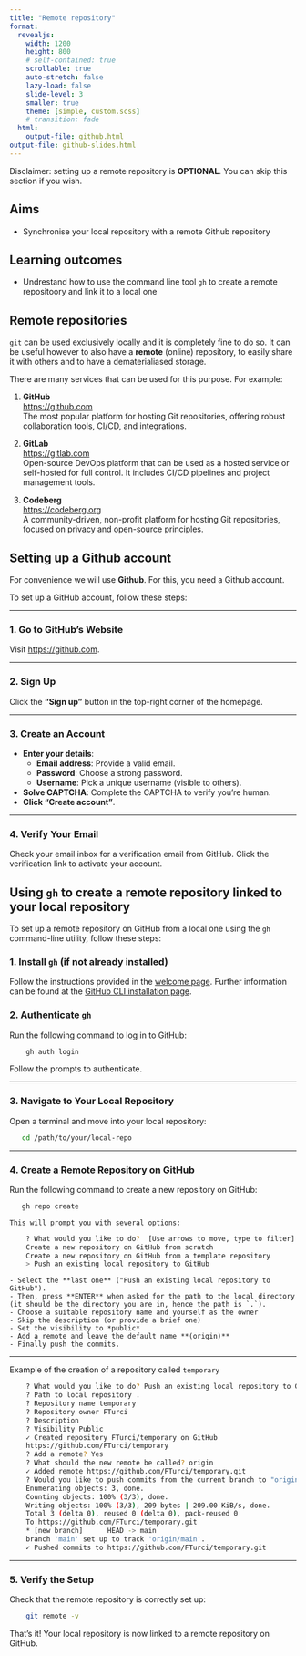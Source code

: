 ```yaml
---
title: "Remote repository"
format:
  revealjs:
    width: 1200
    height: 800
    # self-contained: true
    scrollable: true
    auto-stretch: false
    lazy-load: false
    slide-level: 3
    smaller: true
    theme: [simple, custom.scss]
    # transition: fade
  html:
    output-file: github.html
output-file: github-slides.html
---
```


Disclaimer: setting up a remote repository is **OPTIONAL**. You can skip this section if you wish.

## Aims

- Synchronise your local repository with a remote Github repository

## Learning outcomes

- Undrestand how to use the command line tool `gh` to create a remote repositoory and link it to a local one


## Remote repositories

`git` can be used exclusively locally and it is completely fine to do so. It can be useful however to also have a **remote** (online) repository, to easily share it with others and to have a dematerialiased storage.

There are many services that can be used for this purpose. For example:

1. **GitHub**  
   [https://github.com](https://github.com)  
   The most popular platform for hosting Git repositories, offering robust collaboration tools, CI/CD, and integrations.

2. **GitLab**  
   [https://gitlab.com](https://gitlab.com)  
   Open-source DevOps platform that can be used as a hosted service or self-hosted for full control. It includes CI/CD pipelines and project management tools.

3. **Codeberg**  
   [https://codeberg.org](https://codeberg.org)  
   A community-driven, non-profit platform for hosting Git repositories, focused on privacy and open-source principles.


## Setting up a Github account
For convenience we will use **Github**. For this, you need a Github account. 

To set up a GitHub account, follow these steps:

---

### 1. **Go to GitHub's Website**
Visit [https://github.com](https://github.com).

---

### 2. **Sign Up**
Click the **"Sign up"** button in the top-right corner of the homepage.

---

### 3. **Create an Account**
- **Enter your details**:
  - **Email address**: Provide a valid email.
  - **Password**: Choose a strong password.
  - **Username**: Pick a unique username (visible to others).
- **Solve CAPTCHA**: Complete the CAPTCHA to verify you’re human.
- **Click "Create account"**.

---

### 4. **Verify Your Email**
Check your email inbox for a verification email from GitHub. Click the verification link to activate your account.

## Using `gh` to create a remote repository linked to your local repository

To set up a remote repository on GitHub from a local one using the `gh` command-line utility, follow these steps:

### 1. **Install `gh` (if not already installed)**  

Follow the instructions provided in the [welcome page](../index.qmd). Further information can be found at the [GitHub CLI installation page](https://cli.github.com/).


### 2. **Authenticate `gh`**  
   Run the following command to log in to GitHub:  

```bash
    gh auth login
```  
   Follow the prompts to authenticate.

---

### 3. **Navigate to Your Local Repository**  
   Open a terminal and move into your local repository:  
   
```bash
   cd /path/to/your/local-repo
```

---

### 4. **Create a Remote Repository on GitHub**  
   Run the following command to create a new repository on GitHub:  

```bash
   gh repo create
```
    This will prompt you with several options: 
```bash
    ? What would you like to do?  [Use arrows to move, type to filter]
    Create a new repository on GitHub from scratch
    Create a new repository on GitHub from a template repository
    > Push an existing local repository to GitHub
```

    - Select the **last one** ("Push an existing local repository to GitHub").
    - Then, press **ENTER** when asked for the path to the local directory (it should be the directory you are in, hence the path is `.`).
    - Choose a suitable repository name and yourself as the owner
    - Skip the description (or provide a brief one)
    - Set the visibility to *public*
    - Add a remote and leave the default name **(origin)**
    - Finally push the commits.

---

Example of the creation of a repository called `temporary`
```bash
    ? What would you like to do? Push an existing local repository to GitHub
    ? Path to local repository .
    ? Repository name temporary
    ? Repository owner FTurci
    ? Description 
    ? Visibility Public
    ✓ Created repository FTurci/temporary on GitHub
    https://github.com/FTurci/temporary
    ? Add a remote? Yes
    ? What should the new remote be called? origin
    ✓ Added remote https://github.com/FTurci/temporary.git
    ? Would you like to push commits from the current branch to "origin"? Yes
    Enumerating objects: 3, done.
    Counting objects: 100% (3/3), done.
    Writing objects: 100% (3/3), 209 bytes | 209.00 KiB/s, done.
    Total 3 (delta 0), reused 0 (delta 0), pack-reused 0
    To https://github.com/FTurci/temporary.git
    * [new branch]      HEAD -> main
    branch 'main' set up to track 'origin/main'.
    ✓ Pushed commits to https://github.com/FTurci/temporary.git
```

---

### 5. **Verify the Setup**  
   Check that the remote repository is correctly set up:  

```bash
    git remote -v
```

That's it! Your local repository is now linked to a remote repository on GitHub.